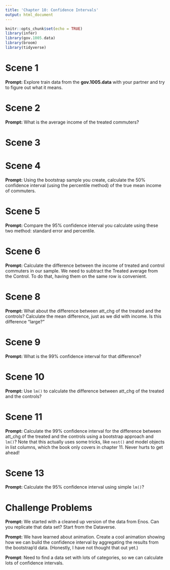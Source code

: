 ```yaml
---
title: 'Chapter 10: Confidence Intervals'
output: html_document
---
```


```r
knitr::opts_chunk$set(echo = TRUE)
library(infer)
library(gov.1005.data)
library(broom)
library(tidyverse)
```

# Scene 1

**Prompt:** Explore train data from the **gov.1005.data** with your partner and try to figure out what it means.

# Scene 2

**Prompt:** What is the average income of the treated commuters?


# Scene 3



# Scene 4

**Prompt:** Using the bootstrap sample you create, calculate the 50% confidence interval (using the percentile method) of the true mean income of commuters.

# Scene 5 

**Prompt:** Compare the 95% confidence interval you calculate using these two method: standard error and percentile.


# Scene 6

**Prompt:**  Calculate  the difference between the income of treated and control commuters in our sample. We need to subtract the Treated average from the Control. To do that, having them on the same row is convenient.


# Scene 8

**Prompt:**  What about the difference between att_chg of the treated and the controls? Calculate the mean difference, just as we did with income. Is this difference "large?" 


# Scene 9

**Prompt:** What is the 99% confidence interval for that difference? 




# Scene 10

**Prompt:** Use `lm()` to calculate the difference between att_chg of the treated and the controls? 



# Scene 11

**Prompt:** Calculate the 99% confidence interval for the difference between att_chg of the treated and the controls using a bootstrap approach and `lm()`? Note that this actually uses some tricks, like `nest()` and model objects in list columns, which the book only covers in chapter 11. Never hurts to get ahead!




# Scene 13

**Prompt:** Calculate the 95% confidence interval using simple `lm()`?


# Challenge Problems

**Prompt:** We started with a cleaned up version of the data from Enos. Can you replicate that data set? Start from the Dataverse.

**Prompt:** We have learned about animation. Create a cool animation showing how we can build the confidence interval by aggregating the results from the bootstrap'd data. (Honestly, I have not thought that out yet.)

**Prompt**: Need to find a data set with lots of categories, so we can calculate lots of confidence intervals.




